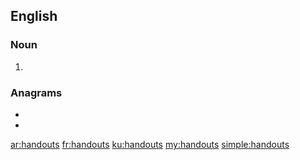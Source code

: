 ==English==

===Noun===
{{head|en|noun plural form}}

# {{plural of|handout|lang=en}}

===Anagrams===
* {{l|en|hands out}}
* {{l|en|thousand}}

[[ar:handouts]]
[[fr:handouts]]
[[ku:handouts]]
[[my:handouts]]
[[simple:handouts]]